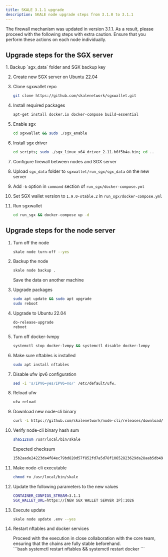 ```yaml
---
title: SKALE 3.1.1 upgrade
description: SKALE node upgrade steps from 3.1.0 to 3.1.1
---
```


<Aside type="caution">
The firewall mechanism was updated in version 3.1.1. As a result, please proceed with the following steps with extra caution. Ensure that you perform these actions on each node individually.
</Aside>

## Upgrade steps for the SGX server

<Steps>
1. Backup `sgx_data` folder and SGX backup key

2. Create new SGX server on Ubuntu 22.04

3. Clone sgxwallet repo
    ```bash
    git clone https://github.com/skalenetwork/sgxwallet.git
    ```

4. Install required packages
    ```bash 
    apt-get install docker.io docker-compose build-essential
    ```

5. Enable sgx
    ```bash
    cd sgxwallet && sudo ./sgx_enable
    ```

6. Install sgx driver
    ```bash
    cd scripts; sudo ./sgx_linux_x64_driver_2.11.b6f5b4a.bin; cd ..
    ```
7. Configure firewall between nodes and SGX server

8. Upload `sgx_data` folder to `sgxwallet/run_sgx/sgx_data` on the new server

9. Add `-b` option in `command` section of `run_sgx/docker-compose.yml`

9. Set SGX wallet version to `1.9.0-stable.2` in `run_sgx/docker-compose.yml`

10. Run sgxwallet
    ```bash
    cd run_sgx && docker-compose up -d
    ```
</Steps>


## Upgrade steps for the node server

<Steps>

1. Turn off the node

    ```bash
    skale node turn-off --yes
    ```

2. Backup the node
    ```bash
    skale node backup .
    ```
    Save the data on another machine

3. Upgrade packages

    ```bash
    sudo apt update && sudo apt upgrade
    sudo reboot
    ```

4. Upgrade to Ubuntu 22.04
    ```bash
    do-release-upgrade
    reboot
    ```

5. Turn off docker-lvmpy
    ``` bash
    systemctl stop docker-lvmpy && systemctl disable docker-lvmpy
    ```

6. Make sure nftables is installed
    ```bash
    sudo apt install nftables
    ```

7. Disable ufw ipv6 configuration
    ```bash
    sed -i 's/IPV6=yes/IPV6=no/' /etc/default/ufw.
    ```

8. Reload ufw
    ```bash
    ufw reload
    ```

9. Download new node-cli binary

    ```bash
    curl -L https://github.com/skalenetwork/node-cli/releases/download/2.6.0/skale-2.6.0-Linux-x86_64 > /usr/local/bin/skale
    ```

10. Verify node-cli binary hash sum

    ```bash
    sha512sum /usr/local/bin/skale
    ```
    Expected checksum

    ```bash
    15b2aade24223da4f84ec79bd820d57f852fd7a5d78f10652823629da28aab5db49a5815a2be0c894bb00b99324b00b7d9da2ab1518ddc11f304378af54b427c
    ```

11. Make node-cli executable
    ```bash
    chmod +x /usr/local/bin/skale
    ```

12. Update the following parameters to the new values
    ```bash
    CONTAINER_CONFIGS_STREAM=3.1.1
    SGX_WALLET_URL=https://[NEW SGX WALLET SERVER IP]:1026
    ```

13. Execute update
    ```bash
    skale node update .env --yes
    ```

14. Restart nftables and docker services
    <Aside type="caution">
    Proceed with the execution in close collaboration with the core team, ensuring that the chains are fully stable beforehand.
    </Aside>
    ```bash
    systemctl restart nftables && systemctl restart docker
    ```
</Steps>
